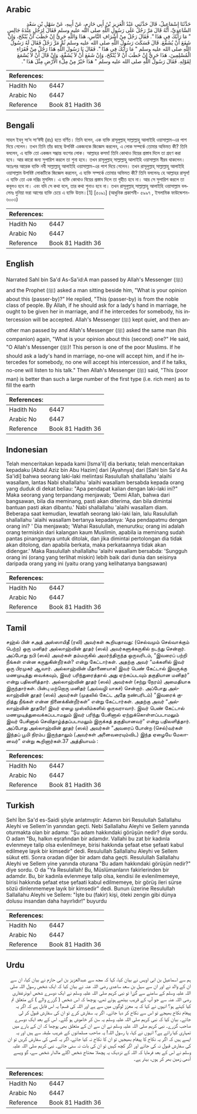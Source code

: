 ## Arabic


<div dir="rtl" lang="ar" style={{fontSize:'larger',backgroundColor:'#f8f9fa',padding:20}}>
حَدَّثَنَا إِسْمَاعِيلُ، قَالَ حَدَّثَنِي عَبْدُ الْعَزِيزِ بْنُ أَبِي حَازِمٍ، عَنْ أَبِيهِ، عَنْ سَهْلِ بْنِ سَعْدٍ السَّاعِدِيِّ، أَنَّهُ قَالَ مَرَّ رَجُلٌ عَلَى رَسُولِ اللَّهِ صلى الله عليه وسلم فَقَالَ لِرَجُلٍ عِنْدَهُ جَالِسٍ ‏"‏ مَا رَأْيُكَ فِي هَذَا ‏"‏‏.‏ فَقَالَ رَجُلٌ مِنْ أَشْرَافِ النَّاسِ، هَذَا وَاللَّهِ حَرِيٌّ إِنْ خَطَبَ أَنْ يُنْكَحَ، وَإِنْ شَفَعَ أَنْ يُشَفَّعَ‏.‏ قَالَ فَسَكَتَ رَسُولُ اللَّهِ صلى الله عليه وسلم ثُمَّ مَرَّ رَجُلٌ فَقَالَ لَهُ رَسُولُ اللَّهِ صلى الله عليه وسلم ‏"‏ مَا رَأْيُكَ فِي هَذَا ‏"‏‏.‏ فَقَالَ يَا رَسُولَ اللَّهِ هَذَا رَجُلٌ مِنْ فُقَرَاءِ الْمُسْلِمِينَ، هَذَا حَرِيٌّ إِنْ خَطَبَ أَنْ لاَ يُنْكَحَ، وَإِنْ شَفَعَ أَنْ لاَ يُشَفَّعَ، وَإِنْ قَالَ أَنْ لاَ يُسْمَعَ لِقَوْلِهِ‏.‏ فَقَالَ رَسُولُ اللَّهِ صلى الله عليه وسلم ‏"‏ هَذَا خَيْرٌ مِنْ مِلْءِ الأَرْضِ مِثْلَ هَذَا ‏"‏‏.‏
</div>
<div style={{backgroundColor:'#f8f9fa',padding:20, marginBottom: 10}}><table> <thead> <tr> <th>References:</th> <th></th> </tr> </thead> <tbody><tr><td>Hadith No</td><td>6447</td></tr><tr><td>Arabic No</td><td>6447</td></tr><tr><td>Reference</td><td>Book 81 Hadith 36</td></tr></tbody></table></div>

## Bengali


<div dir="ltr" lang="bn" style={{fontSize:'larger',backgroundColor:'#f8f9fa',padding:20}}>
সাহল ইবনু সা‘দ সা‘ঈদী (রাঃ) হতে বর্ণিত। তিনি বলেন, এক ব্যক্তি রাসূলুল্লাহ্ সাল্লাল্লাহু আলাইহি ওয়াসাল্লাম-এর পাশ দিয়ে গেলেন। তখন তিনি তাঁর কাছে উপবিষ্ট একজনকে জিজ্ঞেস করলেন, এ লোক সম্পর্কে তোমার অভিমত কী? তিনি বললেন, এ ব্যক্তি তো একজন সম্ভ্রান্ত বংশের লোক। আল্লাহর কসম! তিনি কোথাও বিয়ের প্রস্তাব দিলে তা গ্রহণ করা হবে। আর কারো জন্য সুপারিশ করলে তা শুনা হবে। তখন রাসূলুল্লাহ্ সাল্লাল্লাহু আলাইহি ওয়াসাল্লাম নীরব থাকলেন। অতঃপর আরেক ব্যক্তি নবী সাল্লাল্লাহু আলাইহি ওয়াসাল্লাম-এর পাশ দিয়ে গেলেন। তখন রাসূলুল্লাহ্ সাল্লাল্লাহু আলাইহি ওয়াসাল্লাম উপবিষ্ট লোকটিকে জিজ্ঞেস করলেন, এ ব্যক্তি সম্পর্কে তোমার অভিমত কী? তিনি বললেনঃ হে আল্লাহর রাসূল! এ ব্যক্তি তো এক দরিদ্র মুসলিম। এ ব্যক্তি কোথাও বিয়ের প্রস্তাব দিলে তা গৃহীত হবে না। আর সে সুপারিশ করলে তা কবূলও হবে না। এবং যদি সে কথা বলে, তার কথা শুনাও হবে না। তখন রাসূলুল্লাহ্ সাল্লাল্লাহু আলাইহি ওয়াসাল্লাম বললেনঃ দুনিয়া ভরা আগের ব্যক্তি চেয়ে এ ব্যক্তি উত্তম।[1] [৫০৯১] (আধুনিক প্রকাশনী- ৫৯৯৭ , ইসলামিক ফাউন্ডেশন- ৬০০৩)
</div>
<div style={{backgroundColor:'#f8f9fa',padding:20, marginBottom: 10}}><table> <thead> <tr> <th>References:</th> <th></th> </tr> </thead> <tbody><tr><td>Hadith No</td><td>6447</td></tr><tr><td>Arabic No</td><td>6447</td></tr><tr><td>Reference</td><td>Book 81 Hadith 36</td></tr></tbody></table></div>

## English


<div dir="ltr" lang="en" style={{fontSize:'larger',backgroundColor:'#f8f9fa',padding:20}}>
Narrated Sahl bin Sa'd As-Sa'id:A man passed by Allah's Messenger (ﷺ) and the Prophet (ﷺ) asked a man sitting beside him, "What is your opinion about this (passer-by)?" He replied, "This (passer-by) is from the noble class of people. By Allah, if he should ask for a lady's hand in marriage, he ought to be given her in marriage, and if he intercedes for somebody, his intercession will be accepted. Allah's Messenger (ﷺ) kept quiet, and then another man passed by and Allah's Messenger (ﷺ) asked the same man (his companion) again, "What is your opinion about this (second) one?" He said, "O Allah's Messenger (ﷺ)! This person is one of the poor Muslims. If he should ask a lady's hand in marriage, no-one will accept him, and if he intercedes for somebody, no one will accept his intercession, and if he talks, no-one will listen to his talk." Then Allah's Messenger (ﷺ) said, "This (poor man) is better than such a large number of the first type (i.e. rich men) as to fill the earth
</div>
<div style={{backgroundColor:'#f8f9fa',padding:20, marginBottom: 10}}><table> <thead> <tr> <th>References:</th> <th></th> </tr> </thead> <tbody><tr><td>Hadith No</td><td>6447</td></tr><tr><td>Arabic No</td><td>6447</td></tr><tr><td>Reference</td><td>Book 81 Hadith 36</td></tr></tbody></table></div>

## Indonesian


<div dir="ltr" lang="id" style={{fontSize:'larger',backgroundColor:'#f8f9fa',padding:20}}>
Telah menceritakan kepada kami [Isma'il] dia berkata; telah menceritakan kepadaku [Abdul Aziz bin Abu Hazim] dari [Ayahnya] dari [Sahl bin Sa'd As Sa'idi] bahwa seorang laki-laki melintasi Rasulullah shallallahu 'alaihi wasallam, lantas Nabi shallallahu 'alaihi wasallam bersabda kepada orang yang duduk di dekat beliau: "Apa pendapat kalian dengan laki-laki ini?" Maka seorang yang terpandang menjawab; 'Demi Allah, bahwa dari bangsawan, bila dia meminang, pasti akan diterima, dan bila dimintai bantuan pasti akan dibantu.' Nabi shallallahu 'alaihi wasallam diam. Beberapa saat kemudian, lewatlah seorang laki-laki lain, lalu Rasulullah shallallahu 'alaihi wasallam bertanya kepadanya: 'Apa pendapatmu dengan orang ini? ' Dia menjawab; 'Wahai Rasulullah, menurutku; orang ini adalah orang termiskin dari kalangan kaum Muslimin, apabila ia meminang sudah pantas pinangannya untuk ditolak, dan jika dimintai pertolongan dia tidak akan ditolong, dan apabila berkata, maka perkataannya tidak akan didengar.' Maka Rasulullah shallallahu 'alaihi wasallam bersabda: 'Sungguh orang ini (orang yang terlihat miskin) lebih baik dari dunia dan seisinya daripada orang yang ini (yaitu orang yang kelihatanya bangsawan)
</div>
<div style={{backgroundColor:'#f8f9fa',padding:20, marginBottom: 10}}><table> <thead> <tr> <th>References:</th> <th></th> </tr> </thead> <tbody><tr><td>Hadith No</td><td>6447</td></tr><tr><td>Arabic No</td><td>6447</td></tr><tr><td>Reference</td><td>Book 81 Hadith 36</td></tr></tbody></table></div>

## Tamil


<div dir="ltr" lang="ta" style={{fontSize:'larger',backgroundColor:'#f8f9fa',padding:20}}>
சஹ்ல் பின் சஅத் அஸ்ஸாயிதீ (ரலி) அவர்கள் கூறியதாவது: (செல்வமும் செல்வாக்கும் பெற்ற) ஒரு மனிதர் அல்லாஹ்வின் தூதர் (ஸல்) அவர்களுக்கருகில் நடந்து சென்றார். அப்போது நபி (ஸல்) அவர்கள் தம்மருகில் அமர்ந்திருந்த ஒருவரிடம், “இவரைப் பற்றி நீங்கள் என்ன கருதுகின்றீர்கள்? என்று கேட்டார்கள். அதற்கு அவர் “மக்களில் இவர் ஒரு பிரமுகர் ஆவார். அல்லாஹ்வின் மீதாணையாக! இவர் பெண் கேட்டால் இவருக்கு மணமுடித்து வைக்கவும், இவர் பரிந்துரைத்தால் அது ஏற்கப்படவும் தகுதியான மனிதர்” என்று பதிலளித்தார். அல்லாஹ்வின் தூதர் (ஸல்) அவர்கள் (சற்று நேரம்) அமைதியாக இருந்தார்கள். பின்பு மற்றொரு மனிதர் (அவ்வழி யாகச்) சென்றார். அப்போது அல்லாஹ்வின் தூதர் (ஸல்) அவர்கள் (முதலில் கேட்ட அதே நண்பரிடம்) “இவரைக் குறித்து நீங்கள் என்ன நினைக்கின்றீர்கள்” என்று கேட்டார்கள். அதற்கு அவர் “அல்லாஹ்வின் தூதரே! இவர் ஏழை முஸ்லிம்களில் ஒருவராவார். இவர் பெண் கேட்டால் மணமுடித்துவைக்கப்படாமலும் இவர் பரிந்து பேசினால் ஏற்றுக்கொள்ளப்படாமலும் இவர் பேசினால் செவிதாழ்த்தப்படாமலும் இருக்கத் தகுதியானவர்” என்று பதிலளித்தார். அப்போது அல்லாஹ்வின் தூதர் (ஸல்) அவர்கள் “அவரைப் போன்ற (செல்)வர்கள் இந்தப் பூமி நிரம்ப இருந்தாலும் (அவர்கள் அனைவரையும்விட) இந்த ஏழையே மேலானவர்” என்று கூறினார்கள்.37 அத்தியாயம் :
</div>
<div style={{backgroundColor:'#f8f9fa',padding:20, marginBottom: 10}}><table> <thead> <tr> <th>References:</th> <th></th> </tr> </thead> <tbody><tr><td>Hadith No</td><td>6447</td></tr><tr><td>Arabic No</td><td>6447</td></tr><tr><td>Reference</td><td>Book 81 Hadith 36</td></tr></tbody></table></div>

## Turkish


<div dir="ltr" lang="tr" style={{fontSize:'larger',backgroundColor:'#f8f9fa',padding:20}}>
Sehl İbn Sa'd es-Saidi şöyle anlatmıştir: Adamın biri Resulullah Sallallahu Aleyhi ve Sellem'in yanından geçti. Nebi Sallallahu Aleyhi ve Sellem yanında oturmakta olan bir adama: "Şu adam hakkındaki görüşün nedir? diye sordu. O adam "Bu, halkın eşrafından bir adamdır. Vallahi bu zat bir kadınla evlenmeye talip olsa evlenilmeye, birisi hakkında şefaat etse şefaati kabul edilmeye layık bir kimsedir" dedi. Resulullah Sallallahu Aleyhi ve Sellem sükut etti. Sonra oradan diğer bir adam daha geçti. Resulullah Sallallahu Aleyhi ve Sellem yine yanında oturana "Bu adam hakkındaki görüşün nedir?" diye sordu. O da "Ya Resulallah! Bu, Müslümanların fakirlerinden bir adamdır. Bu, bir kadınla evlenmeye talip olsa, kendisi ile evlenilmemeye, birisi hakkında şefaat etse şefaati kabul edilmemeye, bir görüş ileri sürse sözü dinlenmemeye layık bir kimsedir" dedi. Bunun üzerine Resulullah Sallallahu Aleyhi ve Sellem: "İşte bu (fakir) kişi, öteki zengin gibi dünya dolusu insandan daha hayırlıdır!" buyurdu
</div>
<div style={{backgroundColor:'#f8f9fa',padding:20, marginBottom: 10}}><table> <thead> <tr> <th>References:</th> <th></th> </tr> </thead> <tbody><tr><td>Hadith No</td><td>6447</td></tr><tr><td>Arabic No</td><td>6447</td></tr><tr><td>Reference</td><td>Book 81 Hadith 36</td></tr></tbody></table></div>

## Urdu


<div dir="rtl" lang="ur" style={{fontSize:'larger',backgroundColor:'#f8f9fa',padding:20}}>
ہم سے اسماعیل بن ابی اویس نے بیان کیا، کہا کہ مجھ سے عبدالعزیز بن ابی حازم نے بیان کیا، ان سے ان کے والد نے اور ان سے سہل بن سعد ساعدی رضی اللہ عنہ نے بیان کیا کہ ایک شخص رسول اللہ صلی اللہ علیہ وسلم کے سامنے سے گزرا تو نبی کریم صلی اللہ علیہ وسلم نے ایک دوسرے شخص ابوذرغفاری رضی اللہ عنہ سے جو آپ کے قریب بیٹھے ہوئے تھے، پوچھا کہ اس شخص ( گزرے والے ) کے متعلق تم کیا کہتے ہو؟ انہوں نے کہا کہ یہ معزز لوگوں میں سے ہے اور اللہ کی قسم! یہ اس قابل ہے کہ اگر یہ پیغام نکاح بھیجے تو اس سے نکاح کر دیا جائے۔ اگر یہ سفارش کرے تو ان کی سفارش قبول کر لی جائے۔ بیان کیا کہ نبی کریم صلی اللہ علیہ وسلم یہ سن کر خاموش ہو گئے۔ اس کے بعد ایک دوسرے صاحب گزرے۔ نبی کریم صلی اللہ علیہ وسلم نے ان سے ان کے متعلق بھی پوچھا کہ ان کے بارے میں تمہاری کیا رائے ہے؟ انہوں نے کہا، یا رسول اللہ! یہ صاحب مسلمانوں کے غریب طبقہ سے ہیں اور یہ ایسے ہیں کہ اگر یہ نکاح کا پیغام بھیجیں تو ان کا نکاح نہ کیا جائے، اگر یہ کسی کی سفارش کریں تو ان کی سفارش قبول نہ کی جائے اور اگر کچھ کہیں تو ان کی بات نہ سنی جائے۔ نبی کریم صلی اللہ علیہ وسلم نے اس کے بعد فرمایا کہ اللہ کے نزدیک یہ پچھلا محتاج شخص اگلے مالدار شخص سے، گو ویسے آدمی زمین بھر کر ہوں، بہتر ہے۔
</div>
<div style={{backgroundColor:'#f8f9fa',padding:20, marginBottom: 10}}><table> <thead> <tr> <th>References:</th> <th></th> </tr> </thead> <tbody><tr><td>Hadith No</td><td>6447</td></tr><tr><td>Arabic No</td><td>6447</td></tr><tr><td>Reference</td><td>Book 81 Hadith 36</td></tr></tbody></table></div>